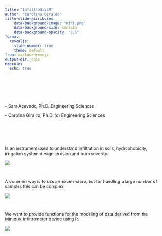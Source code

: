 ```yaml
---
title: "InfiltrodiscR" 
author: "Carolina Giraldo"
title-slide-attributes:
    data-background-image: "mini.png"
    data-background-size: contain
    data-background-opacity: "0.5"
format:
  revealjs: 
    slide-number: true
    theme: default
from: markdown+emoji
output-dir: docs
execute:
  echo: true
---
```


# [Hello!]{style="color: white;float:center;text-align:left;"} {background-color="#55cc9d"}

::: incremental
\- Sara Acevedo, Ph.D. Engineering Sciences

\- Carolina Giraldo, Ph.D. (c) Engineering Sciences
:::

# [What is a Minidisk]{style="color: white;float:center;text-align:left;"} {background-color="#55cc9d"}

Is an instrument used to understand infiltration in soils, hydrophobicity, irrigation system design, erosion and burn severity.

![](images/mini.png){fig-align="center"}

# [Minisdisk and Data analysis: the main problem]{style="color: white;float:center;text-align:left;"} {background-color="#55cc9d" style="font-size: 80%;"}

A common way is to use an Excel macro, but for handling a large number of samples this can be complex.

![](images/macro.png){fig-align="center"}

# [Minisdisk and Data analysis: a solution]{style="color: white;float:center;text-align:left;"} {background-color="#55cc9d" style="font-size: 80%;"}

We want to provide functions for the modeling of data derived from the Minidisk Infiltrometer device using R.

![](images/gh.png){fig-align="center"}
